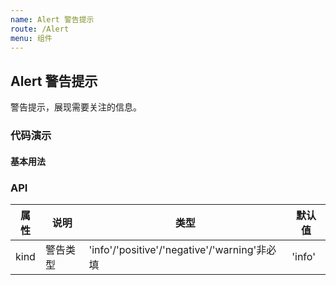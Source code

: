 ```yaml
---
name: Alert 警告提示
route: /Alert
menu: 组件
---
```



## Alert 警告提示

警告提示，展现需要关注的信息。

### 代码演示

#### 基本用法

<HappyBox code={BasicDemoCode} title="基本用法" desc="使用kind控制Alert类型">
  <BasicDemo />
</HappyBox>

### API

| 属性 | 说明     | 类型                                         | 默认值 |
| ---- | -------- | -------------------------------------------- | ------ |
| kind | 警告类型 | 'info'/'positive'/'negative'/'warning'非必填 | 'info' |
